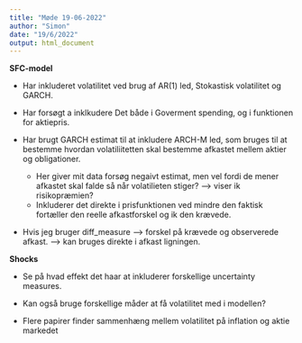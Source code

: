 ```yaml
---
title: "Møde 19-06-2022"
author: "Simon"
date: "19/6/2022"
output: html_document
---
```



**SFC-model**

- Har inkluderet volatilitet ved brug af AR(1) led, Stokastisk volatilitet og GARCH.

- Har forsøgt a inklkudere Det både i Goverment spending, og i funktionen for aktiepris. 

- Har brugt GARCH estimat til at inkludere ARCH-M led, som bruges til at bestemme hvordan volatiliitetten skal bestemme afkastet mellem aktier og obligationer. 

  - Her giver mit data forsøg negaivt estimat, men vel fordi de mener afkastet skal falde så når volatilieten stiger? --> viser ik risikopræmien?
  - Inkluderer det direkte i prisfunktionen ved mindre den faktisk fortæller den reelle afkastforskel og ik den krævede.  
  
- Hvis jeg bruger diff_measure --> forskel på krævede og observerede afkast. --> kan bruges direkte i afkast ligningen. 


**Shocks**

- Se på hvad effekt det haar at inkluderer forskellige uncertainty measures. 
- Kan også bruge forskellige måder at få volatilitet med i modellen?

- Flere papirer finder sammenhæng mellem volatilitet på inflation og aktie markedet 
  

